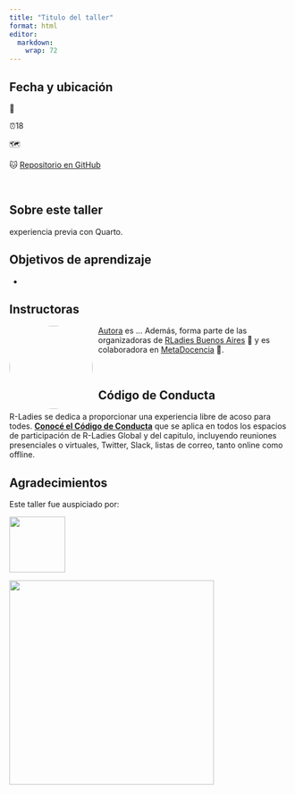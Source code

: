 ```yaml
---
title: "Titulo del taller"
format: html
editor: 
  markdown: 
    wrap: 72
---
```


## Fecha y ubicación

📆 

⏰18

🗺️

🐱 [Repositorio en GitHub]()

\

## Sobre este taller


experiencia previa con Quarto.

## Objetivos de aprendizaje

-   

## Instructoras

![](images/perfil1.png){style="float:left;padding: 0 10px 0 0; border-radius:50%"
width="149"}

[Autora](url)
es ... Además, forma parte de las organizadoras de
[RLadies Buenos Aires](https://rladiesba.netlify.app/) 💜 y es
colaboradora en [MetaDocencia](https://www.metadocencia.org/) 🍎.

\

## Código de Conducta

R-Ladies se dedica a proporcionar una experiencia libre de acoso para
todes. [**Conocé el Código de
Conducta**](https://github.com/rladies/.github/blob/master/CODE_OF_CONDUCT.md#spanish)
que se aplica en todos los espacios de participación de R-Ladies Global
y del capitulo, incluyendo reuniones presenciales o virtuales, Twitter,
Slack, listas de correo, tanto online como offline.

## Agradecimientos

Este taller fue auspiciado por:

[![](slides/images/rladies-logo.png){width="100"}](https://rladies.org/)

[![](slides/images/rconsortium.png){width="366"}](https://r-consortium.org/)

